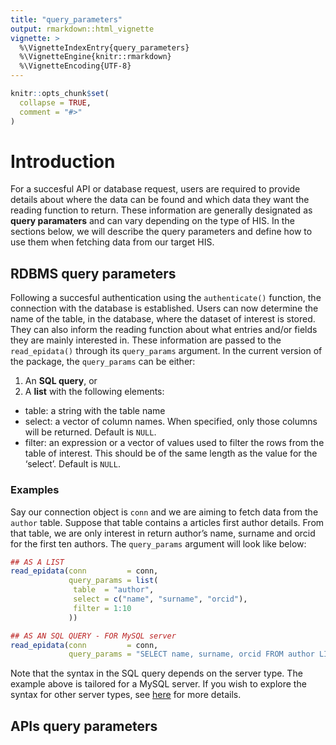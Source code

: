 ```yaml
---
title: "query_parameters"
output: rmarkdown::html_vignette
vignette: >
  %\VignetteIndexEntry{query_parameters}
  %\VignetteEngine{knitr::rmarkdown}
  %\VignetteEncoding{UTF-8}
---
```


```r
knitr::opts_chunk$set(
  collapse = TRUE,
  comment = "#>"
)
```

# Introduction

For a succesful API or database request, users are required to provide details about where the data can be found and which data they want the reading function to return. These information are generally designated as **query paramaters** and can vary depending on the type of HIS.
In the sections below, we will describe the query parameters and define how to use them when fetching data from our target HIS.

## RDBMS query parameters

Following a succesful authentication using the `authenticate()` function, the connection with the database is established. Users can now determine the name of the table, in the database, where the dataset of interest is stored. They can also inform the reading function about what entries and/or fields they are mainly interested in. These information are passed to the `read_epidata()` through its `query_params` argument. In the current version of the package, the `query_params` can be either:

1. An **SQL query**, or
2. A **list** with the following elements:
  * table: a string with the table name
  * select: a vector of column names. When specified, only those columns will be returned. Default is
  `NULL`.
  * filter: an expression or a vector of values used to filter the rows from the table of interest. This should be of the same length as the value for the 'select'. Default is `NULL`.

### Examples

Say our connection object is `conn` and we are aiming to fetch data from the `author` table. Suppose that table contains a articles first author details. From that table, we are only interest in return author's name, surname and orcid for the first ten authors. The `query_params` argument will look like below:

```r
## AS A LIST
read_epidata(conn         = conn,
             query_params = list(
              table  = "author",
              select = c("name", "surname", "orcid"),
              filter = 1:10
             ))

## AS AN SQL QUERY - FOR MySQL server
read_epidata(conn         = conn,
             query_params = "SELECT name, surname, orcid FROM author LIMIT 10")
```

Note that the syntax in the SQL query depends on the server type. The example above is tailored for a  MySQL server. If you wish to explore the syntax for other server types, see [here](https://www.w3schools.com/sqL/) for more details.

## APIs query parameters


